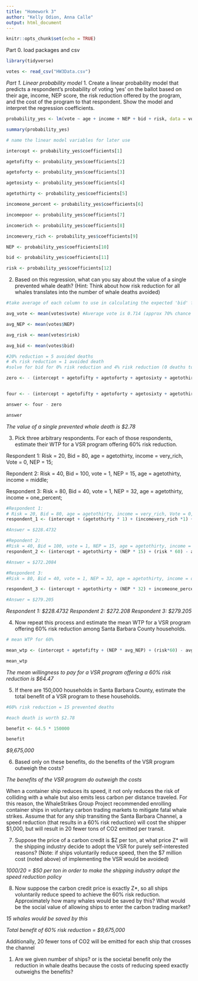 ```yaml
---
title: "Homework 3"
author: "Kelly Odion, Anna Calle"
output: html_document
---
```


```r
knitr::opts_chunk$set(echo = TRUE)
```


Part 0. load packages and csv
```r
library(tidyverse)

votes <- read_csv("HW3Data.csv")

```


*Part 1. Linear probability model* 
1. Create a linear probability model that predicts a respondent’s probability of voting ‘yes’ on the
ballot based on their age, income, NEP score, the risk reduction offered by the program, and the
cost of the program to that respondent. Show the model and interpret the regression
coefficients.
```r
probability_yes <- lm(vote ~ age + income + NEP + bid + risk, data = votes)

summary(probability_yes) 

```

```r
# name the linear model variables for later use

intercept <- probability_yes$coefficients[1]

agetofifty <- probability_yes$coefficients[2]

agetoforty <- probability_yes$coefficients[3]

agetosixty <- probability_yes$coefficients[4]

agetothirty <- probability_yes$coefficients[5]

incomeone_percent <- probability_yes$coefficients[6]

incomepoor <- probability_yes$coefficients[7]

incomerich <- probability_yes$coefficients[8]

incomevery_rich <- probability_yes$coefficients[9]

NEP <- probability_yes$coefficients[10]

bid <- probability_yes$coefficients[11]

risk <- probability_yes$coefficients[12]


```


2. Based on this regression, what can you say about the value of a single prevented whale death?
(Hint: Think about how risk reduction for all whales translates into the number of whale deaths
avoided)


```r
#take average of each column to use in calculating the expected 'bid' for one whale death 

avg_vote <- mean(votes$vote) #Average vote is 0.714 (approx 70% chance of voting yes)

avg_NEP <- mean(votes$NEP)

avg_risk <- mean(votes$risk)

avg_bid <- mean(votes$bid)

#20% reduction = 5 avoided deaths
# 4% risk reduction = 1 avoided death
#solve for bid for 0% risk reduction and 4% risk reduction (0 deaths to 1 death) and look at the difference

zero <- - (intercept + agetofifty + agetoforty + agetosixty + agetothirty + incomeone_percent + incomepoor + incomerich + incomevery_rich + (NEP *avg_NEP) +(risk*0) - avg_vote)/bid


four <- - (intercept + agetofifty + agetoforty + agetosixty + agetothirty + incomeone_percent + incomepoor + incomerich +incomevery_rich + (NEP * avg_NEP) + (risk*4) - avg_vote)/bid

answer <- four - zero

answer


```

*The value of a single prevented whale death is $2.78*


3. Pick three arbitrary respondents. For each of those respondents, estimate their WTP for a VSR
program offering 60% risk reduction.

Respondent 1: 
Risk = 20, Bid = 80, age = agetothirty, income = very_rich, Vote = 0, NEP = 15; 

Repondent 2: 
Risk = 40, Bid = 100, vote = 1, NEP = 15, age = agetothirty, income = middle; 
 
Respondent 3: 
Risk = 80, Bid = 40, vote = 1, NEP = 32, age = agetothirty, income = one_percent;

```r

#Respondent 1: 
# Risk = 20, Bid = 80, age = agetothirty, income = very_rich, Vote = 0, NEP = 15; 
respondent_1 <- (intercept + (agetothirty * 1) + (incomevery_rich *1) + (NEP *15) + (risk * 60) - avg_vote)/bid

#Answer = $228.4732

#Repondent 2: 
#Risk = 40, Bid = 100, vote = 1, NEP = 15, age = agetothirty, income = middle; 
respondent_2 <- (intercept + agetothirty + (NEP * 15) + (risk * 60) - avg_vote)/bid

#Answer = $272.2084

#Respondent 3: 
#Risk = 80, Bid = 40, vote = 1, NEP = 32, age = agetothirty, income = one_percent;

respondent_3 <- (intercept + agetothirty + (NEP * 32) + incomeone_percent + (risk * 60) - 1)/bid

#Answer = $279.205

```

*Respondent 1: $228.4732*
*Respondent 2: $272.208*
*Respondent 3: $279.205* 


4. Now repeat this process and estimate the mean WTP for a VSR program offering 60% risk
reduction among Santa Barbara County households.

```r
# mean WTP for 60% 

mean_wtp <- (intercept + agetofifty + (NEP * avg_NEP) + (risk*60) - avg_vote)/-bid

mean_wtp

```

*The mean willingness to pay for a VSR program offering a 60% risk reduction is $64.47* 


5. If there are 150,000 households in Santa Barbara County, estimate the total benefit of a VSR
program to these households.

```r

#60% risk reduction = 15 prevented deaths 

#each death is worth $2.78 

benefit <- 64.5 * 150000

benefit

```

*$9,675,000*

6. Based only on these benefits, do the benefits of the VSR program outweigh the costs?

*The benefits of the VSR program do outweigh the costs* 

When a container ship reduces its speed, it not only reduces the risk of colliding with a whale but also
emits less carbon per distance traveled. For this reason, the WhaleStrikes Group Project recommended
enrolling container ships in voluntary carbon trading markets to mitigate fatal whale strikes. Assume
that for any ship transiting the Santa Barbara Channel, a speed reduction (that results in a 60% risk
reduction) will cost the shipper $1,000, but will result in 20 fewer tons of CO2 emitted per transit.

7. Suppose the price of a carbon credit is $Z per ton, at what price Z* will the shipping industry
decide to adopt the VSR for purely self-interested reasons? (Note: if ships voluntarily reduce
speed, then the $7 million cost (noted above) of implementing the VSR would be avoided)

*1000/20 = $50 per ton in order to make the shipping industry adopt the speed reduction policy* 

8. Now suppose the carbon credit price is exactly Z*, so all ships voluntarily reduce speed to
achieve the 60% risk reduction. Approximately how many whales would be saved by this? What
would be the social value of allowing ships to enter the carbon trading market?

*15 whales would be saved by this* 

*Total benefit of 60% risk reduction = $9,675,000* 

Additionally, 20 fewer tons of CO2 will be emitted for each ship that crosses the channel 

1. Are we given number of ships? or is the societal benefit only the reduction in whale deaths because the costs of reducing speed exactly outweighs the benefits? 







